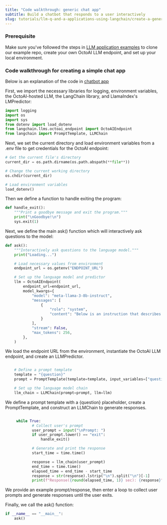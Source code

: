 ```yaml
---
title: "Code walkthrough: generic chat app"
subtitle: Build a chatbot that responds to a user interactively
slug: tutorials/llm-q-and-a-applications-using-langchain/create-a-generic-chat-app
---
```


### Prerequisite

Make sure you've followed the steps in [LLM application examples](environment-setup) to clone our example repo, create your own OctoAI LLM endpoint, and set up your local environment.

### Code walkthrough for creating a simple chat app

Below is an explanation of the code in [chatbot app](https://github.com/octoml/hackathon-2023-rag/blob/main/pdf-qa/chat%5Fmain.py)

First, we import the necessary libraries for logging, environment variables, the OctoAI-hosted LLM, the LangChain library, and LlamaIndex's LMPredictor:

```Python Python
import logging
import os
import sys
from dotenv import load_dotenv
from langchain.llms.octoai_endpoint import OctoAIEndpoint
from langchain import PromptTemplate, LLMChain
```

Next, we set the current directory and load environment variables from a .env file to get credentials for the OctoAI endpoint:

```Python Python
# Get the current file's directory
current_dir = os.path.dirname(os.path.abspath(**file**))

# Change the current working directory
os.chdir(current_dir)

# Load environment variables
load_dotenv()
```

Then we define a function to handle exiting the program:

```Python Python
def handle_exit():
    """Print a goodbye message and exit the program."""
    print("\nGoodbye!\n")
    sys.exit(1)
```

Next, we define the main ask() function which will interactively ask questions to the model:

```Python Python
def ask():
    """Interactively ask questions to the language model."""
    print("Loading...")

    # Load necessary values from environment
    endpoint_url = os.getenv("ENDPOINT_URL")

    # Set up the language model and predictor
    llm = OctoAIEndpoint(
        endpoint_url=endpoint_url,
        model_kwargs={
            "model": "meta-llama-3-8b-instruct",
            "messages": [
                {
                    "role": "system",
                    "content": "Below is an instruction that describes a task. Write a response that appropriately completes the request.",
                }
            ],
            "stream": False,
            "max_tokens": 256,
        },
    )

```

We load the endpoint URL from the environment, instantiate the OctoAI LLM endpoint, and create an LLMPredictor.

```Python Python

    # Define a prompt template
    template = "{question}"
    prompt = PromptTemplate(template=template, input_variables=["question"])

    # Set up the language model chain
    llm_chain = LLMChain(prompt=prompt, llm=llm)
```

We define a prompt template with a \{question} placeholder, create a PromptTemplate, and construct an LLMChain to generate responses.

```Python Python

     while True:
            # Collect user's prompt
            user_prompt = input("\nPrompt: ")
            if user_prompt.lower() == "exit":
                handle_exit()

            # Generate and print the response
            start_time = time.time()

            response = llm_chain(user_prompt)
            end_time = time.time()
            elapsed_time = end_time - start_time
            response = str(response).lstrip("\n").split("\n")[-1]
            print(f"Response({round(elapsed_time, 1)} sec): {response}")

```

We provide an example prompt/response, then enter a loop to collect user prompts and generate responses until the user exits.

Finally, we call the ask() function:

```Python Python
if __name__ == "__main__":
    ask()
```
